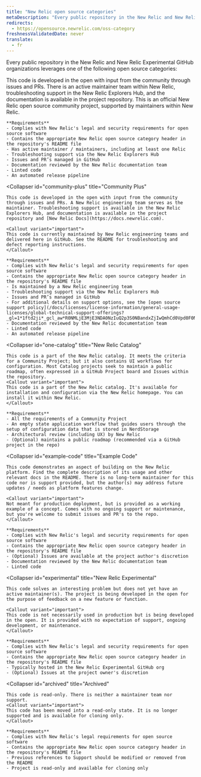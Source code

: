 ```yaml
---
title: "New Relic open source categories"
metaDescription: "Every public repository in the New Relic and New Relic Experimental GitHub organizations leverages one of the open source categories."
redirects:
  - https://opensource.newrelic.com/oss-category
freshnessValidatedDate: never
translate:
  - fr
---
```


Every public repository in the New Relic and New Relic Experimental GitHub organizations leverages one of the following open source categories:

<CollapserGroup>
  <Collapser
    id="community-project"
    title="Community Project"
  >
    This code is developed in the open with input from the community through issues and PRs. There is an active maintainer team within New Relic, troubleshooting support in the New Relic Explorers Hub, and the documentation is available in the project repository.
    <Callout variant="important">
    This is an official New Relic open source community project, supported by maintainers within New Relic.
    </Callout>

    **Requirements**
    - Complies with New Relic's legal and security requirements for open source software
    - Contains the appropriate New Relic open source category header in the repository's README file
    - Has active maintainer / maintainers, including at least one Relic
    - Troubleshooting support via the New Relic Explorers Hub
    - Issues and PR’s managed in GitHub
    - Documentation reviewed by the New Relic documentation team
    - Linted code
    - An automated release pipeline
  </Collapser>

  <Collapser
    id="community-plus"
    title="Community Plus"
  >
    This code is developed in the open with input from the community through issues and PRs. A New Relic engineering team serves as the maintainer. Troubleshooting support is available in the New Relic Explorers Hub, and documentation is available in the project repository and [New Relic Docs](https://docs.newrelic.com).

    <Callout variant="important">
    This code is currently maintained by New Relic engineering teams and delivered here in GitHub. See the README for troubleshooting and defect reporting instructions.
    </Callout>

    **Requirements**
    - Complies with New Relic's legal and security requirements for open source software
    - Contains the appropriate New Relic open source category header in the repository's README file
    - Is maintained by a New Relic engineering team
    - Troubleshooting support via the New Relic Explorers Hub
    - Issues and PR’s managed in GitHub
    - For additional details on support options, see the [open source support policy](/docs/licenses/license-information/general-usage-licenses/global-technical-support-offerings?_gl=1*1ftd2ji*_gcl_aw*R0NMLjE3MjE3NDA0NzIuQ2p3S0NBandxZjIwQmhCd0Vpd0F0N2R0ZGQxa01LaHBmazl1OFNQZTlTRU02eHZ1UThaZXk3dVdoQ3F2Y09iX2JzOFJpbENRUDlwZVpob0NGdkFRQXZEX0J3RQ..*_gcl_au*MTUzNzk1ODMxOS4xNzIwNDI5NDM0*_ga*NzE1OTA0NDA1LjE3MjA0Mjk0MzU.*_ga_R5EF3MCG7B*MTcyNzQxNzgxOS4yMjIuMS4xNzI3NDE4OTQxLjYwLjEuMjI2NDAzOTc2)
    - Documentation reviewed by the New Relic documentation team
    - Linted code
    - An automated release pipeline
  </Collapser>

  <Collapser
    id="one-catalog"
    title="New Relic Catalog"
  >
    This code is a part of the New Relic catalog. It meets the criteria for a Community Project; but it also contains UI workflows for configuration. Most Catalog projects seek to maintain a public roadmap, often expressed in a GitHub Project board and Issues within the repository.
    <Callout variant="important">
    This code is a part of the New Relic catalog. It's available for installation and configuration via the New Relic homepage. You can install it within New Relic.
    </Callout>

    **Requirements**
    - All the requirements of a Community Project
    - An empty state application workflow that guides users through the setup of configuration data that is stored in NerdStorage
    - Architectural review (including UX) by New Relic
    - (Optional) maintains a public roadmap (recommended via a GitHub project in the repo)
  </Collapser>

  <Collapser
    id="example-code"
    title="Example Code"
  >
    This code demonstrates an aspect of building on the New Relic platform. Find the complete description of its usage and other relevant docs in the README. There is no long-term maintainer for this code nor is support provided, but the author(s) may address future updates / needs as platform features change.

    <Callout variant="important">
    Not meant for production deployment, but is provided as a working example of a concept. Comes with no ongoing support or maintenance, but you're welcome to submit issues and PR's to the repo.
    </Callout>

    **Requirements**
    - Complies with New Relic's legal and security requirements for open source software
    - Contains the appropriate New Relic open source category header in the repository's README file
    - (Optional) Issues are available at the project author's discretion
    - Documentation reviewed by the New Relic documentation team
    - Linted code
  </Collapser>

  <Collapser
    id="experimental"
    title="New Relic Experimental"
  >
    This code solves an interesting problem but does not yet have an active maintainer(s). The project is being developed in the open for the purpose of feedback on a new feature or function.

    <Callout variant="important">
    This code is not necessarily used in production but is being developed in the open. It is provided with no expectation of support, ongoing development, or maintenance.
    </Callout>

    **Requirements**
    - Complies with New Relic's legal and security requirements for open source software
    - Contains the appropriate New Relic open source category header in the repository's README file
    - Typically hosted in the New Relic Experimental GitHub org
    - (Optional) Issues at the project owner's discretion
  </Collapser>

  <Collapser
    id="archived"
    title="Archived"
  >
    This code is read-only. There is neither a maintainer team nor support.
    <Callout variant="important">
    This code has been moved into a read-only state. It is no longer supported and is available for cloning only.
    </Callout>

    **Requirements**
    - Complies with New Relic's legal requirements for open source software
    - Contains the appropriate New Relic open source category header in the repository's README file
    - Previous references to Support should be modified or removed from the README
    - Project is read-only and available for cloning only

  </Collapser>
</CollapserGroup>
